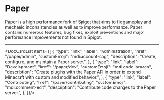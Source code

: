 
# Paper

Paper is a high performance fork of Spigot that aims to fix gameplay and
mechanic inconsistencies as well as to improve performance. Paper contains numerous features, bug
fixes, exploit preventions and major performance improvements not found in Spigot.

---

<DocCardList items={[
  {
    "type": "link",
    "label": "Administration",
    "href": "/paper/admin",
    "customEmoji": "mdi:account-cog",
    "description": "Create, configure, and maintain a Paper server.",
  },
  {
    "type": "link",
    "label": "Development",
    "href": "/paper/dev",
    "customEmoji": "mdi:code-braces",
    "description": "Create plugins with the Paper API in order to extend Minecraft with custom and modified behavior.",
  },
  {
    "type": "link",
    "label": "Contributing",
    "href": "/paper/contributing",
    "customEmoji": "mdi:comment-edit",
    "description": "Contribute code changes to the Paper server.",
  },
]}/>
